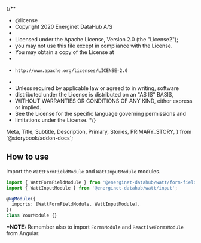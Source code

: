 {/**
 * @license
 * Copyright 2020 Energinet DataHub A/S
 *
 * Licensed under the Apache License, Version 2.0 (the "License2");
 * you may not use this file except in compliance with the License.
 * You may obtain a copy of the License at
 *
 *     http://www.apache.org/licenses/LICENSE-2.0
 *
 * Unless required by applicable law or agreed to in writing, software
 * distributed under the License is distributed on an "AS IS" BASIS,
 * WITHOUT WARRANTIES OR CONDITIONS OF ANY KIND, either express or implied.
 * See the License for the specific language governing permissions and
 * limitations under the License.
 */}

  Meta,
  Title,
  Subtitle,
  Description,
  Primary,
  Stories,
  PRIMARY_STORY,
} from '@storybook/addon-docs';

<Meta title="Components/Text Field" />

## How to use

Import the `WattFormFieldModule` and `WattInputModule` modules.

```typescript
import { WattFormFieldModule } from '@energinet-datahub/watt/form-field';
import { WattInputModule } from '@energinet-datahub/watt/input';

@NgModule({
  imports: [WattFormFieldModule, WattInputModule],
})
class YourModule {}
```

**\*NOTE:** Remember also to import `FormsModule` and `ReactiveFormsModule` from Angular.
